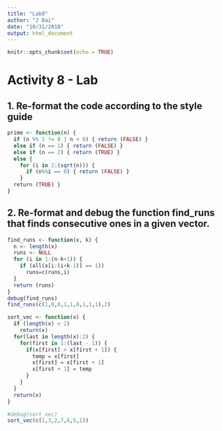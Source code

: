 ```yaml
---
title: "Lab8"
author: "J Bai"
date: "10/31/2018"
output: html_document
---
```


```r
knitr::opts_chunk$set(echo = TRUE)
```

# Activity 8 - Lab
## 1. Re-format the code according to the style guide
```r
prime <- function(n) { 
  if (n %% 1 != 0 | n < 0) { return (FALSE) }
  else if (n == 1) { return (FALSE) }
  else if (n == 2) { return (TRUE) }
  else {
    for (i in 2:(sqrt(n))) { 
      if (n%%i == 0) { return (FALSE) } 
    }
  return (TRUE) }
}
```

## 2. Re-format and debug the function find_runs that finds consecutive ones in a given vector.
```r
find_runs <- function(x, k) { 
  n <- length(x)
  runs <- NULL
  for (i in 1:(n-k+1)) {
    if (all(x[i:(i+k-1)] == 1)) 
      runs=c(runs,i) 
  }
  return (runs) 
}
debug(find_runs)
find_runs(c(1,0,0,1,1,0,1,1,1),2)
```



```r
sort_vec <- function(x) {
  if (length(x) < 2) 
    return(x)
  for(last in length(x):2) { 
    for(first in 1:(last - 1)) {
      if(x[first] > x[first + 1]) { 
        temp = x[first]
        x[first] = x[first + 1] 
        x[first + 1] = temp
      }
    }
  }
  return(x) 
}

#debug(sort_vec)
sort_vec(c(1,3,2,7,6,5,1))
```